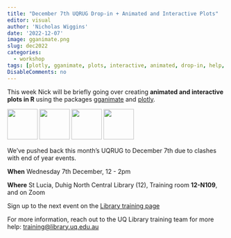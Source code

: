 ```yaml
---
title: "December 7th UQRUG Drop-in + Animated and Interactive Plots"
editor: visual
author: 'Nicholas Wiggins'
date: '2022-12-07'
image: gganimate.png
slug: dec2022
categories:
  - workshop
tags: [plotly, gganimate, plots, interactive, animated, drop-in, help, workshop]
DisableComments: no
---
```




This week Nick will be briefly going over creating **animated and interactive plots in R** using the packages [gganimate](https://gganimate.com/) and [plotly](https://plotly.com/r/animations/).

<p float="left">

<img src="https://uqrug.netlify.app/uqrug.png" height="70"/> <img src="RStudio.svg" height="70"/> <img src="gganimate.png" height="70"/> <img src="plotly.png" height="70"/>

</p>

We've pushed back this month's UQRUG to December 7th due to clashes with end of year events.

**When** Wednesday 7th December, 12 - 2pm

**Where** St Lucia, Duhig North Central Library (12), Training room **12-N109**, and on Zoom

Sign up to the next event on the [Library training page](https://web.library.uq.edu.au/library-services/training#keyword=UQRUG)

For more information, reach out to the UQ Library training team for more help: <a href="javascript:void(0);" onclick="copyEvent('copy')" id="copy" title="Click to copy email address">training\@library.uq.edu.au</a>
